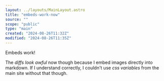 ```yaml
---
layout: ../layouts/MainLayout.astro
title: "embeds-work-now"
source: ""
scope: "public"
type: "main"
created: "2024-08-26T11:32Z"
modified: "2024-08-26T11:35Z"
---
```


Embeds work!

The *diffs look awful* now though because I embed images directly into markdown. If I understand correctly, I couldn't use *css variables* from the main site without that though.